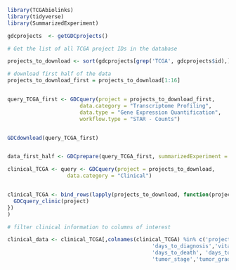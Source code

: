 
```{r}
library(TCGAbiolinks)
library(tidyverse)
library(SummarizedExperiment)

```

```{r}
gdcprojects  <- getGDCprojects()

# Get the list of all TCGA project IDs in the database

projects_to_download <- sort(gdcprojects[grep('TCGA', gdcprojects$id),]$id)

# download first half of the data
projects_to_download_first = projects_to_download[1:16]


query_TCGA_first <- GDCquery(project = projects_to_download_first, 
                       data.category = "Transcriptome Profiling",
                       data.type = "Gene Expression Quantification",
                       workflow.type = "STAR - Counts")


GDCdownload(query_TCGA_first)


data_first_half <- GDCprepare(query_TCGA_first, summarizedExperiment = TRUE)

```



```{r}
clinical_TCGA <- query <- GDCquery(project = projects_to_download, 
                   data.category = "Clinical")


clinical_TCGA <- bind_rows(lapply(projects_to_download, function(project){
  GDCquery_clinic(project)
})
)

# filter clinical information to columns of interest

clinical_data <- clinical_TCGA[,colnames(clinical_TCGA) %in% c('project','submitter_id','ajcc_pathologic_stage',
                                              'days_to_diagnosis','vital_status', 
                                              'days_to_death', 'days_to_last_follow_up',
                                              'tumor_stage','tumor_grade')]



```






